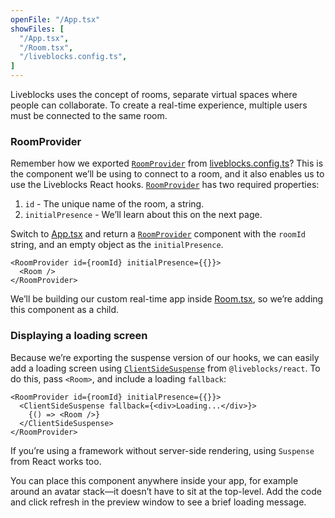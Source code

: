 ```yaml
---
openFile: "/App.tsx"
showFiles: [
  "/App.tsx",
  "/Room.tsx",
  "/liveblocks.config.ts",
]
---
```


Liveblocks uses the concept of rooms, separate virtual spaces where people can collaborate.
To create a real-time experience, multiple users must be connected to the same room.

### RoomProvider

Remember how we exported [`RoomProvider`][] from [liveblocks.config.ts][]? This is the component we’ll be using to connect to a room,
and it also enables us to use the Liveblocks React hooks. [`RoomProvider`][] has two required properties:
 
 1. `id` - The unique name of the room, a string.
 2. `initialPresence` - We’ll learn about this on the next page.
 
Switch to [App.tsx][] and return a [`RoomProvider`][] component with the `roomId` string, and an empty object as the `initialPresence`.

```tsx
<RoomProvider id={roomId} initialPresence={{}}>
  <Room />
</RoomProvider>
```

We’ll be building our custom real-time app inside [Room.tsx][], so we’re adding this component as a child.

### Displaying a loading screen

Because we’re exporting the suspense version of our hooks, we can easily add a loading screen using [`ClientSideSuspense`][] from `@liveblocks/react`. To do this, pass `<Room>`, and include a loading `fallback`:

```tsx highlight="2-4"
<RoomProvider id={roomId} initialPresence={{}}>
  <ClientSideSuspense fallback={<div>Loading...</div>}>
    {() => <Room />}
  </ClientSideSuspense>
</RoomProvider>
```

<Banner title="Suspense">

If you’re using a framework without server-side rendering, using `Suspense` from React works too.

</Banner>

You can place this component anywhere inside your app, for example around an avatar stack—it doesn’t have to sit at the top-level. Add the code and click refresh in the preview window to see a brief loading message.

[`RoomProvider`]: /docs/api-reference/liveblocks-react#RoomProvider
[`ClientSideSuspense`]: /docs/api-reference/liveblocks-react#suspense-avoid-ssr

[liveblocks.config.ts]: #/liveblocks.config.ts
[App.tsx]: #/App.tsx
[Room.tsx]: #/Room.tsx
